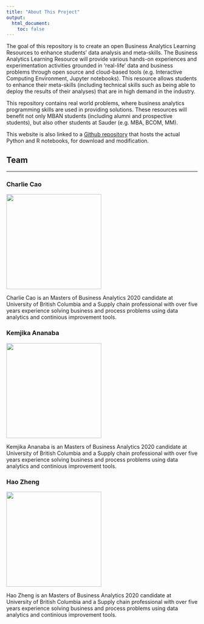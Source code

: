 ```yaml
---
title: "About This Project"
output:
  html_document:
    toc: false
---
```


The goal of this repository is to create an open Business Analytics Learning Resources to enhance students’ data analysis and meta-skills. The Business Analytics Learning Resource will provide various hands-on experiences and experimentation activities grounded in ‘real-life’ data and business problems through open source and cloud-based tools (e.g. Interactive Computing Environment, Jupyter notebooks).  This resource  allows students to enhance their meta-skills (including technical skills such as being able to deploy the results of their analyses) that are in high demand in the industry. 

This repository contains real world problems, where business analytics programming skills are used in providing solutions. These resources will benefit not only MBAN students (including alumni and prospective students), but also other students at Sauder (e.g. MBA, BCOM, MM). 

This website is also linked to a [Github repository](https://github.com/Master-of-Business-Analytics/Code_repository) that hosts the actual Python and R notebooks, for download and modification. 

## Team 

---

### Charlie Cao


![](images/contribute_charlie_cao.jpeg){width=250px}

Charlie Cao  is an Masters of Business Analytics 2020 candidate at University of British Columbia and a Supply chain professional with over five years experience solving business and process problems using data analytics and continious improvement tools.

### Kemjika Ananaba


![](images/contribute_kem_ananaba.jpeg){width=250px}

Kemjika Ananaba is an Masters of Business Analytics 2020 candidate at University of British Columbia and a Supply chain professional with over five years experience solving business and process problems using data analytics and continious improvement tools.


### Hao Zheng


![](images/contribute_hao_zheng.jpeg){width=250px}

Hao Zheng is an Masters of Business Analytics 2020 candidate at University of British Columbia and a Supply chain professional with over five years experience solving business and process problems using data analytics and continious improvement tools.
